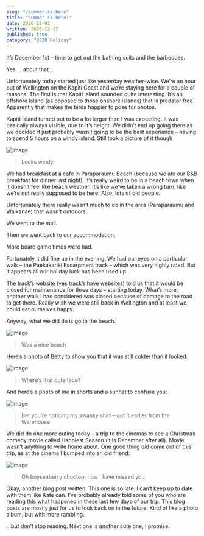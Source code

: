 ```yaml
---
slug: "/summer-is-here"
title: "Summer is here!"
date: 2020-12-01
written: 2020-12-17
published: true
category: "2020 Holiday"
---
```


It’s December 1st – time to get out the bathing suits and the barbeques.

Yes…. about that…

Unfortunately today started just like yesterday weather-wise. We’re an hour out of Wellington on the Kapiti Coast and we’re staying here for a couple of reasons. The first is that Kapiti Island sounded quite interesting. It’s an offshore island (as opposed to those onshore islands) that is predator free. Apparently that makes the birds happier to pose for photos.

Kapiti Island turned out to be a lot larger than I was expecting. It was basically always visible, due to it’s height. We didn’t end up going there as we decided it just probably wasn’t going to be the best experience – having to spend 5 hours on a windy island. Still took a picture of it though

![Image](img_20201201_105638.jpg)

> Looks windy

We had breakfast at a cafe in Paraparaumu Beach (because we ate our B&B breakfast for dinner last night). It’s really weird to be in a beach town when it doesn’t feel like beach weather. It’s like we’ve taken a wrong turn, like we’re not really supposed to be here. Also, lots of old people.

Unfortunately there really wasn’t much to do in the area (Paraparaumu and Waikanae) that wasn’t outdoors.

We went to the mall.

Then we went back to our accommodation.

More board game times were had.

Fortunately it did fine up in the evening. We had our eyes on a particular walk – the Paekakariki Escarpment track – which was very highly rated. But it appears all our holiday luck has been used up.

The track’s website (yes track’s have websites) told us that it would be closed for maintenance for three days – starting today. What’s more, another walk I had considered was closed because of damage to the road to get there. Really wish we were still back in Wellington and at least we could eat ourselves happy.

Anyway, what we did do is go to the beach.

![Image](img_20201201_163254.jpg)

> Was a nice beach

Here’s a photo of Betty to show you that it was still colder than it looked:

![Image](img_20201201_162206.jpg)

> Where’s that cute face?

And here’s a photo of me in shorts and a sunhat to confuse you:

![Image](img_20201201_163402.jpg)

> Bet you’re noticing my swanky shirt – got it earlier from the Warehouse

We did do one more outing today – a trip to the cinemas to see a Christmas comedy movie called Happiest Season (it is December after all). Movie wasn’t anything to write home about. One good thing did come out of this trip, as at the cinema I bumped into an old friend:

![Image](img_20201201_201527.jpg)

> Oh boysenberry choctop, how I have missed you

Okay, another blog post written. This one is so late. I can’t keep up to date with them like Kate can. I’ve probably already told some of you who are reading this what happened in these last few days of our trip. This blog posts are mostly just for us to look back on in the future. Kind of like a photo album, but with more rambling.

…but don’t stop reading. Next one is another cute one, I promise.